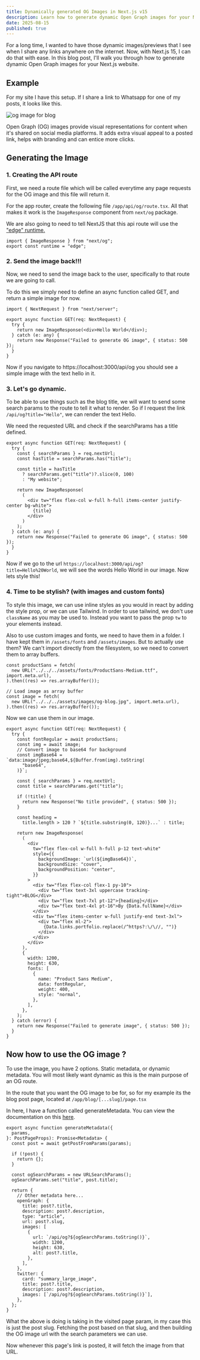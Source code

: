 ```yaml
---
title: Dynamically generated OG Images in Next.js v15
description: Learn how to generate dynamic Open Graph images for your Next.js 15 website with app-router.
date: 2025-08-15
published: true
---
```


For a long time, I wanted to have those dynamic images/previews that I see when I share any links anywhere on the internet. Now, with Next.js 15, I can do that with ease. In this blog post, I'll walk you through how to generate dynamic Open Graph images for your Next.js website.

## Example

For my site I have this setup. If I share a link to Whatsapp for one of my posts, it looks like this.

<Image
  className="mx-auto rounded-lg"
  alt="og image for blog"
  src="/images/blog/og-image/sample.png"
  width={600}
  height={100}
/>

Open Graph (OG) images provide visual representations for content when it's shared on social media platforms. It adds extra visual appeal to a posted link, helps with branding and can entice more clicks.

## Generating the Image

### 1. Creating the API route

First, we need a route file which will be called everytime any page requests for the OG image and this file will return it.

For the app router, create the following file `/app/api/og/route.tsx`. All that makes it work is the `ImageResponse` component from `next/og` package.

We are also going to need to tell NextJS that this api route will use the ["edge" runtime.](https://nextjs.org/docs/app/api-reference/edge)

```tsx
import { ImageResponse } from "next/og";
export const runtime = "edge";
```

### 2. Send the image back!!!

Now, we need to send the image back to the user, specifically to that route we are going to call.

To do this we simply need to define an async function called GET, and return a simple image for now.

```tsx
import { NextRequest } from "next/server";

export async function GET(req: NextRequest) {
  try {
    return new ImageResponse(<div>Hello World</div>);
  } catch (e: any) {
    return new Response("Failed to generate OG image", { status: 500 });
  }
}
```

Now if you navigate to https://localhost:3000/api/og you should see a simple image with the text hello in it.

### 3. Let's go dynamic.

To be able to use things such as the blog title, we will want to send some search params to the route to tell it what to render. So if I request the link `/api/og?title="Hello"`, we can render the text Hello.

We need the requested URL and check if the searchParams has a title defined.

```tsx
export async function GET(req: NextRequest) {
  try {
    const { searchParams } = req.nextUrl;
    const hasTitle = searchParams.has("title");

    const title = hasTitle
      ? searchParams.get("title")?.slice(0, 100)
      : "My website";

    return new ImageResponse(
      (
        <div tw="flex flex-col w-full h-full items-center justify-center bg-white">
          {title}
        </div>
      )
    );
  } catch (e: any) {
    return new Response("Failed to generate OG image", { status: 500 });
  }
}
```
Now if we go to the url `https://localhost:3000/api/og?title=Hello%20World`, we will see the words Hello World in our image. Now lets style this!

### 4. Time to be stylish? (with images and custom fonts)

To style this image, we can use inline styles as you would in react by adding the style prop, or we can use Tailwind. In order to use tailwind, we don't use `className` as you may be used to. Instead you want to pass the prop `tw` to your elements instead.

Also to use custom images and fonts, we need to have them in a folder. I have kept them in `/assets/fonts` and `/assets/images`. But to actually use them? We can't import directly from the filesystem, so we need to convert them to array buffers.

```tsx
const productSans = fetch(
  new URL("../../../assets/fonts/ProductSans-Medium.ttf", import.meta.url),
).then((res) => res.arrayBuffer());

// Load image as array buffer
const image = fetch(
  new URL("../../../assets/images/og-blog.jpg", import.meta.url),
).then((res) => res.arrayBuffer());

```

Now we can use them in our image.

```tsx
export async function GET(req: NextRequest) {
  try {
    const fontRegular = await productSans;
    const img = await image;
    // Convert image to base64 for background
    const imgBase64 = `data:image/jpeg;base64,${Buffer.from(img).toString(
      "base64",
    )}`;

    const { searchParams } = req.nextUrl;
    const title = searchParams.get("title");

    if (!title) {
      return new Response("No title provided", { status: 500 });
    }

    const heading =
      title.length > 120 ? `${title.substring(0, 120)}...` : title;

    return new ImageResponse(
      (
        <div
          tw="flex flex-col w-full h-full p-12 text-white"
          style={{
            backgroundImage: `url(${imgBase64})`,
            backgroundSize: "cover",
            backgroundPosition: "center",
          }}
        >
          <div tw="flex flex-col flex-1 py-10">
            <div tw="flex text-3xl uppercase tracking-tight">BLOG</div>
            <div tw="flex text-7xl pt-12">{heading}</div>
            <div tw="flex text-4xl pt-16">By {Data.fullName}</div>
          </div>
          <div tw="flex items-center w-full justify-end text-3xl">
            <div tw="flex ml-2">
              {Data.links.portfolio.replace(/^https?:\/\//, "")}
            </div>
          </div>
        </div>
      ),
      {
        width: 1200,
        height: 630,
        fonts: [
          {
            name: "Product Sans Medium",
            data: fontRegular,
            weight: 400,
            style: "normal",
          },
        ],
      },
    );
  } catch (error) {
    return new Response("Failed to generate image", { status: 500 });
  }
}
```

## Now how to use the OG image ?

To use the image, you have 2 options. Static metadata, or dynamic metadata. You will most likely want dynamic as this is the main purpose of an OG route.

In the route that you want the OG image to be for, so for my example its the blog post page, located at `/app/blog/[...slug]/page.tsx`

In here, I have a function called generateMetadata. You can view the documentation on this [here](https://nextjs.org/docs/app/api-reference/functions/generate-metadata).

```tsx
export async function generateMetadata({
  params,
}: PostPageProps): Promise<Metadata> {
  const post = await getPostFromParams(params);

  if (!post) {
    return {};
  }

  const ogSearchParams = new URLSearchParams();
  ogSearchParams.set("title", post.title);

  return {
    // Other metadata here...
    openGraph: {
      title: post?.title,
      description: post?.description,
      type: "article",
      url: post?.slug,
      images: [
        {
          url: `/api/og?${ogSearchParams.toString()}`,
          width: 1200,
          height: 630,
          alt: post?.title,
        },
      ],
    },
    twitter: {
      card: "summary_large_image",
      title: post?.title,
      description: post?.description,
      images: [`/api/og?${ogSearchParams.toString()}`],
    },
  };
}

```

What the above is doing is taking in the visited page param, in my case this is just the post slug. Fetching the post based on that slug, and then building the OG image url with the search parameters we can use.

Now whenever this page's link is posted, it will fetch the image from that URL.